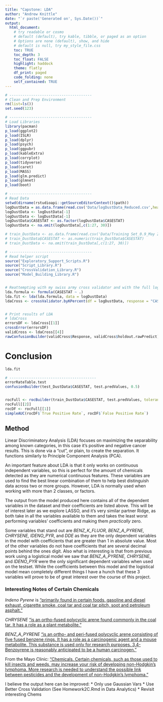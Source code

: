 ```yaml
---
title: "Capstone: LDA"
author: "Andrew Knittle"
date: "`r paste('Generated on', Sys.Date())`" 
output: 
  html_document: 
    # try readable or cosmo
    # default (default), try kable, tibble, or paged as an option
    # Options are none (default), show, and hide
    # default is null, try my_style_file.css
    toc: TRUE
    toc_depth: 3
    toc_float: FALSE
    highlight: haddock
    theme: flatly
    df_print: paged
    code_folding: none
    self_contained: TRUE
---
```


```r
# --------------------------------------
# Clean and Prep Environment
rm(list=ls())
set.seed(123)

# --------------------------------------
# Load Libraries
library(pacman)
p_load(ggplot2)
p_load(ISLR)
p_load(dplyr)
p_load(psych)
p_load(ggpubr)
p_load(kableExtra)
p_load(corrplot)
p_load(tidyverse)
p_load(caret)
p_load(MASS)
p_load(glm.predict)
p_load(glmnet)
p_load(boot)

# --------------------------------------
# Read Data
setwd(dirname(rstudioapi::getSourceEditorContext()$path))
logDustData = as.data.frame(read.csv('Data/logDustData_Reduced.csv',header=T,sep=','))
logDustData <- logDustData[-1]
logDustData <- logDustData[-1]
logDustData$CASESTAT <- as.factor(logDustData$CASESTAT)
logDustData <- na.omit(logDustData[,c(1:27, 30)])

# train_DustData <- as.data.frame(read.csv('Data/Training Set_0.9_May 25 2021.csv',header=T,sep=','))[-1]
# train_DustData$CASESTAT <- as.numeric(train_DustData$CASESTAT)
# train_DustData <- na.omit(train_DustData[,c(1:27, 30)])

# --------------------------------------
# Read helper script
source("Exploratory_Support_Scripts.R")
source("Script_Library.R")
source("CrossValidation_Library.R")
source("Model_Building_Library.R")



```




```r


# Reattempting with my swiss army cross validator and with the full log data set
lda.formula <- formula(CASESTAT ~ .)
lda.fit <- lda(lda.formula, data = logDustData)
ldaCross <- crossValidator.byKPercent(df = logDustData, response = "CASESTAT", formula = lda.formula, family="lda")


# Print results of LDA
# ldaCross
errorsDF <- ldaCross[[1]]
crossError(errorsDF)
validCross <- ldaCross[[4]]
rawConfusionBuilder(validCross$Response, validCross$holdout.rawPredict)


```


# Conclusion

```r


lda.fit

# ----------------------------------------
errorRateTable.test
confusionBuilder(test_DustData$CASESTAT, test.predValues, 0.5)


rocFull <- rocBuilder(train_DustData$CASESTAT, test.predValues, toleranceVec = seq(0,1,0.001))
rocFull[[2]]
rocDF <- rocFull[[1]]
simpleAUC(rocDF$`True Positive Rate`, rocDF$`False Positive Rate`)

```

## Method

Linear Discriminatory Analysis (LDA) focuses on maximizing the separability among known categories, in this case it's positive and negative cancer results. This is done via a "cut", or plain, to create the separation. It functions similarly to Principle Component Analysis (PCA).

An important feature about LDA is that it only works on continuous independent variables, so this is perfect for the amount of chemicals detected as they are numerical continuous features. These variables are used to find the best linear combination of them to help best distinguish data across two or more groups. However, LDA is normally used when working with more than 2 classes, or factors.

The output from the model produced here contains all of the dependent variables in the dataset and their coefficients are listed above. This will be of interest later as we explore LASSO, and it's very similar partner Ridge, as both take in all the variables available to them and takes the least worst performing variables' coefficients and making them *practically* zero.

Some variables that stand out are *BENZ_K_FLUOR, BENZ_A_PYRENE, CHRYSENE, IDENO_PYR*, and *DDE* as they are the only dependent variables in the model with coefficients that are greater than 1 in absolute value. Most of the other variables do not have coefficients that are several decimal points behind the ones digit. Also what is interesting is that from previous work using a logistical model we saw that *BENZ_A_PYRENE, CHRYSENE*, and *IDENO_PYR* were the only significant dependent variables when used on the testset. While the coefficients between this model and the logistical model mean completely different things I have a hunch that these 3 variables will prove to be of great interest over the course of this project.

### Interesting Notes of Certain Chemicals

*Indeno Pyrene* is ["primarily found in certain foods, gasoline and diesel exhaust, cigarette smoke, coal tar and coal tar pitch, soot and petroleum asphalt."](https://pubchem.ncbi.nlm.nih.gov/compound/Indeno_1_2_3-cd_pyrene#:~:text=Indeno%5B1%2C2%2C3%2Dcd%5Dpyrene%20is,pitch%2C%20soot%20and%20petroleum%20asphalt.)

*CHRYSENE* ["is an ortho-fused polycyclic arene found commonly in the coal tar. It has a role as a plant metabolite."](https://pubchem.ncbi.nlm.nih.gov/compound/Chrysene)

*BENZ_A_PYRENE* ["is an ortho- and peri-fused polycyclic arene consisting of five fused benzene rings. It has a role as a carcinogenic agent and a mouse metabolite. This substance is used only for research purposes. 3,4-Benzpyrene is reasonably anticipated to be a human carcinogen." ](https://pubchem.ncbi.nlm.nih.gov/compound/Benzo_a_pyrene)

From the Mayo Clinic: ["Chemicals. Certain chemicals, such as those used to kill insects and weeds, may increase your risk of developing non-Hodgkin's lymphoma. More research is needed to understand the possible link between pesticides and the development of non-Hodgkin's lymphoma."](https://www.mayoclinic.org/diseases-conditions/non-hodgkins-lymphoma/symptoms-causes/syc-20375680)


<REVIST THIS>
I believe the output here can be improved:
  * Only use Gaussian Vars
  * Use Better Cross Validation (See Homework2C.Rmd in Data Analytics)
  * Revisit interesting Chems





